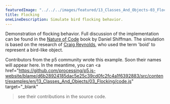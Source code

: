 ---
featuredImage: "../../../images/featured/13_Classes_And_Objects-03_Flocking-thumbnail.png"
title: Flocking
oneLineDescription: Simulate bird flocking behavior.
---

Demonstration of flocking behavior.
Full discussion of the implementation can be found in the
<a href="https://natureofcode.com/book/chapter-6-autonomous-agents/">Nature of Code</a>
book by Daniel Shiffman. The simulation is based on the research of
<a href="http://www.red3d.com/cwr/">Craig Reynolds</a>, who
used the term 'boid' to represent a bird-like object.

Contributors from the p5 community wrote this example. Soon their names will 
appear here. In the meantime, you can 
<a 
href="https://github.com/processing/p5.js-website/blame/d6b28924185dac5e25c39cd0fc2fc4a1f6392883/src/content/examples/en/13_Classes_And_Objects/03_Flocking/code.js" target="_blank"
>see their contributions in the source code</a>.